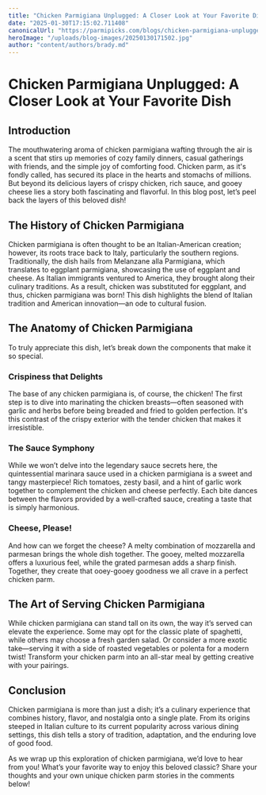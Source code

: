 ```yaml
---
title: "Chicken Parmigiana Unplugged: A Closer Look at Your Favorite Dish"
date: "2025-01-30T17:15:02.711408"
canonicalUrl: "https://parmipicks.com/blogs/chicken-parmigiana-unplugged.md"
heroImage: "/uploads/blog-images/20250130171502.jpg"
author: "content/authors/brady.md"
---
```


# Chicken Parmigiana Unplugged: A Closer Look at Your Favorite Dish

## Introduction

The mouthwatering aroma of chicken parmigiana wafting through the air is a scent that stirs up memories of cozy family dinners, casual gatherings with friends, and the simple joy of comforting food. Chicken parm, as it's fondly called, has secured its place in the hearts and stomachs of millions. But beyond its delicious layers of crispy chicken, rich sauce, and gooey cheese lies a story both fascinating and flavorful. In this blog post, let’s peel back the layers of this beloved dish!

## The History of Chicken Parmigiana

Chicken parmigiana is often thought to be an Italian-American creation; however, its roots trace back to Italy, particularly the southern regions. Traditionally, the dish hails from Melanzane alla Parmigiana, which translates to eggplant parmigiana, showcasing the use of eggplant and cheese. As Italian immigrants ventured to America, they brought along their culinary traditions. As a result, chicken was substituted for eggplant, and thus, chicken parmigiana was born! This dish highlights the blend of Italian tradition and American innovation—an ode to cultural fusion.

## The Anatomy of Chicken Parmigiana

To truly appreciate this dish, let’s break down the components that make it so special.

### Crispiness that Delights

The base of any chicken parmigiana is, of course, the chicken! The first step is to dive into marinating the chicken breasts—often seasoned with garlic and herbs before being breaded and fried to golden perfection. It's this contrast of the crispy exterior with the tender chicken that makes it irresistible.

### The Sauce Symphony

While we won’t delve into the legendary sauce secrets here, the quintessential marinara sauce used in a chicken parmigiana is a sweet and tangy masterpiece! Rich tomatoes, zesty basil, and a hint of garlic work together to complement the chicken and cheese perfectly. Each bite dances between the flavors provided by a well-crafted sauce, creating a taste that is simply harmonious.

### Cheese, Please!

And how can we forget the cheese? A melty combination of mozzarella and parmesan brings the whole dish together. The gooey, melted mozzarella offers a luxurious feel, while the grated parmesan adds a sharp finish. Together, they create that ooey-gooey goodness we all crave in a perfect chicken parm.

## The Art of Serving Chicken Parmigiana

While chicken parmigiana can stand tall on its own, the way it’s served can elevate the experience. Some may opt for the classic plate of spaghetti, while others may choose a fresh garden salad. Or consider a more exotic take—serving it with a side of roasted vegetables or polenta for a modern twist! Transform your chicken parm into an all-star meal by getting creative with your pairings.

## Conclusion

Chicken parmigiana is more than just a dish; it’s a culinary experience that combines history, flavor, and nostalgia onto a single plate. From its origins steeped in Italian culture to its current popularity across various dining settings, this dish tells a story of tradition, adaptation, and the enduring love of good food.

As we wrap up this exploration of chicken parmigiana, we’d love to hear from you! What’s your favorite way to enjoy this beloved classic? Share your thoughts and your own unique chicken parm stories in the comments below!
